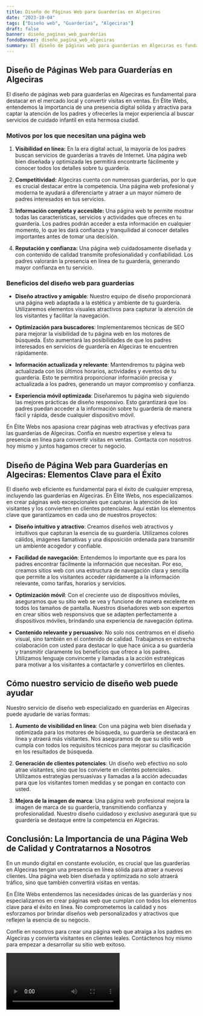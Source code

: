 ```yaml
---
title: Diseño de Páginas Web para Guarderías en Algeciras
date: "2023-10-04"
tags: ["Diseño web", "Guarderías", "Algeciras"]
draft: false
banner: diseño_paginas_web_guarderías
fondoBanner: diseño_pagina_web_algeciras
summary: El diseño de páginas web para guarderías en Algeciras es fundamental para destacar en el mercado local y convertir visitas en ventas. En Élite Webs, entendemos la importancia de una presencia digital sólida y atractiva para captar la atención de los padres y ofrecerles la mejor experiencia al buscar servicios de cuidado infantil en esta hermosa ciudad.
---
```



## Diseño de Páginas Web para Guarderías en Algeciras

El diseño de páginas web para guarderías en Algeciras es fundamental para destacar en el mercado local y convertir visitas en ventas. En Élite Webs, entendemos la importancia de una presencia digital sólida y atractiva para captar la atención de los padres y ofrecerles la mejor experiencia al buscar servicios de cuidado infantil en esta hermosa ciudad.

### Motivos por los que necesitan una página web

1. **Visibilidad en línea:** En la era digital actual, la mayoría de los padres buscan servicios de guarderías a través de Internet. Una página web bien diseñada y optimizada les permitirá encontrarte fácilmente y conocer todos los detalles sobre tu guardería.

2. **Competitividad:** Algeciras cuenta con numerosas guarderías, por lo que es crucial destacar entre la competencia. Una página web profesional y moderna te ayudará a diferenciarte y atraer a un mayor número de padres interesados en tus servicios.

3. **Información completa y accesible:** Una página web te permite mostrar todas las características, servicios y actividades que ofreces en tu guardería. Los padres podrán acceder a esta información en cualquier momento, lo que les dará confianza y tranquilidad al conocer detalles importantes antes de tomar una decisión.

4. **Reputación y confianza:** Una página web cuidadosamente diseñada y con contenido de calidad transmite profesionalidad y confiabilidad. Los padres valorarán la presencia en línea de tu guardería, generando mayor confianza en tu servicio.

### Beneficios del diseño web para guarderías

- **Diseño atractivo y amigable**: Nuestro equipo de diseño proporcionará una página web adaptada a la estética y ambiente de tu guardería. Utilizaremos elementos visuales atractivos para capturar la atención de los visitantes y facilitar la navegación.

- **Optimización para buscadores**: Implementaremos técnicas de SEO para mejorar la visibilidad de tu página web en los motores de búsqueda. Esto aumentará las posibilidades de que los padres interesados en servicios de guardería en Algeciras te encuentren rápidamente.

- **Información actualizada y relevante**: Mantendremos tu página web actualizada con los últimos horarios, actividades y eventos de tu guardería. Esto te permitirá proporcionar información precisa y actualizada a los padres, generando un mayor compromiso y confianza.

- **Experiencia móvil optimizada**: Diseñaremos tu página web siguiendo las mejores prácticas de diseño responsivo. Esto garantizará que los padres puedan acceder a la información sobre tu guardería de manera fácil y rápida, desde cualquier dispositivo móvil.

En Élite Webs nos apasiona crear páginas web atractivas y efectivas para las guarderías de Algeciras. Confía en nuestro expertise y eleva tu presencia en línea para convertir visitas en ventas. Contacta con nosotros hoy mismo y juntos hagamos crecer tu negocio.

<GifSeo />

<Cta />

## Diseño de Página Web para Guarderías en Algeciras: Elementos Clave para el Éxito

El diseño web eficiente es fundamental para el éxito de cualquier empresa, incluyendo las guarderías en Algeciras. En Élite Webs, nos especializamos en crear páginas web excepcionales que capturan la atención de los visitantes y los convierten en clientes potenciales. Aquí están los elementos clave que garantizamos en cada uno de nuestros proyectos:

- **Diseño intuitivo y atractivo**: Creamos diseños web atractivos y intuitivos que capturan la esencia de su guardería. Utilizamos colores cálidos, imágenes llamativas y una disposición ordenada para transmitir un ambiente acogedor y confiable.

- **Facilidad de navegación**: Entendemos lo importante que es para los padres encontrar fácilmente la información que necesitan. Por eso, creamos sitios web con una estructura de navegación clara y sencilla que permite a los visitantes acceder rápidamente a la información relevante, como tarifas, horarios y servicios.

- **Optimización móvil**: Con el creciente uso de dispositivos móviles, aseguramos que su sitio web se vea y funcione de manera excelente en todos los tamaños de pantalla. Nuestros diseñadores web son expertos en crear sitios web responsivos que se adapten perfectamente a dispositivos móviles, brindando una experiencia de navegación óptima.

- **Contenido relevante y persuasivo**: No solo nos centramos en el diseño visual, sino también en el contenido de calidad. Trabajamos en estrecha colaboración con usted para destacar lo que hace única a su guardería y transmitir claramente los beneficios que ofrece a los padres. Utilizamos lenguaje convincente y llamadas a la acción estratégicas para motivar a los visitantes a contactarle y convertirlos en clientes.

## Cómo nuestro servicio de diseño web puede ayudar

Nuestro servicio de diseño web especializado en guarderías en Algeciras puede ayudarle de varias formas:

1. **Aumento de visibilidad en línea**: Con una página web bien diseñada y optimizada para los motores de búsqueda, su guardería se destacará en línea y atraerá más visitantes. Nos aseguramos de que su sitio web cumpla con todos los requisitos técnicos para mejorar su clasificación en los resultados de búsqueda.

2. **Generación de clientes potenciales**: Un diseño web efectivo no solo atrae visitantes, sino que los convierte en clientes potenciales. Utilizamos estrategias persuasivas y llamadas a la acción adecuadas para que los visitantes tomen medidas y se pongan en contacto con usted.

3. **Mejora de la imagen de marca**: Una página web profesional mejora la imagen de marca de su guardería, transmitiendo confianza y profesionalidad. Nuestro diseño cuidadoso y exclusivo asegurará que su guardería se destaque entre la competencia en Algeciras.

## Conclusión: La Importancia de una Página Web de Calidad y Contratarnos a Nosotros

En un mundo digital en constante evolución, es crucial que las guarderías en Algeciras tengan una presencia en línea sólida para atraer a nuevos clientes. Una página web bien diseñada y optimizada no solo atraerá tráfico, sino que también convertirá visitas en ventas.

En Élite Webs entendemos las necesidades únicas de las guarderías y nos especializamos en crear páginas web que cumplan con todos los elementos clave para el éxito en línea. No comprometemos la calidad y nos esforzamos por brindar diseños web personalizados y atractivos que reflejen la esencia de su negocio.

Confíe en nosotros para crear una página web que atraiga a los padres en Algeciras y convierta visitantes en clientes leales. Contáctenos hoy mismo para empezar a desarrollar su sitio web exitoso.

<Video />

<CtaBot job="Guarderías" city="Algeciras" />

<Gmaps query="Algeciras+españa+maps" />
